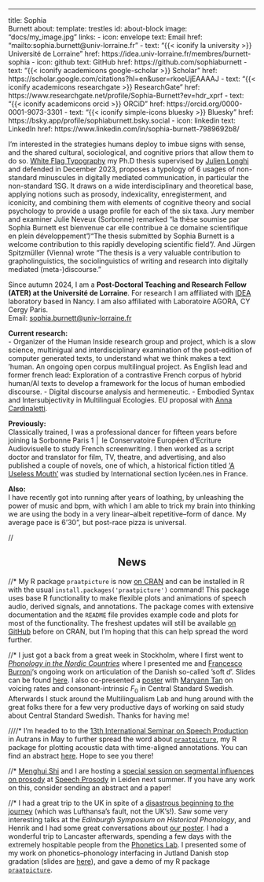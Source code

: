 ---
title: Sophia <br> Burnett
about:
  template: trestles
  id: about-block
  image: "docs/my_image.jpg"
  links:
    - icon: envelope
      text: Email
      href: "mailto:sophia.burnett@univ-lorraine.fr"
    - text: "{{< iconify la university >}} Université de Lorraine"
      href: https://idea.univ-lorraine.fr/membres/burnett-sophia
    - icon: github
      text: GitHub
      href: https://github.com/sophiaburnett
    - text: "{{< iconify academicons google-scholar >}} Scholar"
      href: https://scholar.google.com/citations?hl=en&user=rkoeUjEAAAAJ
    - text: "{{< iconify academicons researchgate >}} ResearchGate"
      href: https://www.researchgate.net/profile/Sophia-Burnett?ev=hdr_xprf
    - text: "{{< iconify academicons orcid >}} ORCiD"
      href: https://orcid.org/0000-0001-9073-3301
    - text: "{{< iconify simple-icons bluesky >}} Bluesky"
      href: https://bsky.app/profile/sophiaburnett.bsky.social
    - icon: linkedin
      text: LinkedIn
      href: https://www.linkedin.com/in/sophia-burnett-7989692b8/
  

:::{#about-block}

I'm interested in the strategies humans deploy to imbue signs with sense, and the shared cultural, sociological, and cognitive priors that allow them to do so. [White Flag Typography](https://sophiaburnett.github.io/Burnett_White%20Flag%20Typography_2024.pdf) my Ph.D thesis supervised by [Julien Longhi](https://scholar.google.com/citations?user=KKt7T4kAAAAJ&hl=fr) and defended in December 2023, proposes a typology of 6 usages of non-standard minuscules in digitally mediated communication, in particular the non-standard 1SG. It draws on a wide interdisciplinary and theoretical base, applying notions such as prosody, indexicality, enregisterment, and iconicity, and combining them with elements of cognitive theory and social psychology to provide a usage profile for each of the six taxa. Jury member and examiner Julie Neveux (Sorbonne) remarked "la thèse soumise par Sophia Burnett est bienvenue car elle contribue à ce domaine scientifique en plein développement"/"The thesis submitted by Sophia Burnett is a welcome contribution to this rapidly developing scientific field"/. And Jürgen Spitzmüller (Vienna) wrote "The thesis is a very valuable contribution to grapholinguistics, the sociolinguistics of writing and research into digitally mediated (meta-)discourse." <br> 

Since autumn 2024, I am a **Post-Doctoral Teaching and Research Fellow (ATER) at the Université de Lorraine**. For research I am affiliated with [IDEA](https://idea.univ-lorraine.fr/) laboratory based in Nancy. I am also affiliated with Laboratoire AGORA, CY Cergy Paris.<br> 
Email: [sophia.burnett@univ-lorraine.fr](mailto:sophia.burnett@univ-lorriane.fr)

**Current research:** <br> 
- Organizer of the Human Inside research group and project, which is a slow science, multinigual and interdisciplinary examination of the post-edition of computer generated texts, to understand what we think makes a text 'human. An ongoing open corpus multilingual project. As English lead and former french lead: Exploration of a contrastive French corpus of hybrid human/AI texts to develop a framework for the locus of human embodied discourse. 
- Digital discourse analysis and hermeneutic. 
- Embodied Syntax and Intersubjectivity in Multilingual Ecologies. EU proposal with [Anna Cardinaletti](https://www.unive.it/data/people/5591509). <br>

**Previously:** <br> Classically trained, I was a professional dancer for fifteen years before joining la Sorbonne Paris 1 │ le Conservatoire Européen d'Ecriture Audiovisuelle to study French screenwriting. I then worked as a script doctor and translator for film, TV, theatre, and advertising, and also published a couple of novels, one of which, a historical fiction titled  ['A Useless Mouth'](https://www.amazon.co.uk/Useless-Mouth-Philippa-Knight-trilogy/dp/1731374046) was studied by International section lycéen.nes in France.

**Also:** <br> I have recently got into running after years of loathing, by unleashing the power of music and bpm, with which I am able to trick my brain into thinking we are using the body in a very linear--albeit repetitive--form of dance.  My average pace is 6'30", but post-race pizza is universal.
:::

//<h2 style='text-align: center;'>News</h2>

//* My R package `praatpicture` is now [on CRAN](https://cran.r-project.org/web/packages/praatpicture/index.html){target='_blank'} and can be installed in R with the usual `install.packages('praatpicture')` command! This package uses base R functionality to make flexible plots and animations of speech audio, derived signals, and annotations. The package comes with extensive documentation and the `README` file provides example code and plots for most of the functionality. The freshest updates will still be available [on GitHub](https://github.com/rpuggaardrode/praatpicture){target='_blank'} before on CRAN, but I'm hoping that this can help spread the word further.

//* I just got a back from a great week in Stockholm, where I first went to [*Phonology in the Nordic Countries*](https://fonologiinorden.wordpress.com/2023/08/09/fino-2024-call-for-abstracts/){target='_blank'} where I presented me and [Francesco Burroni](https://sites.google.com/cornell.edu/francescoburroni/home){target='_blank'}'s ongoing work on articulation of the Danish so-called 'soft *d*'. Slides can be found [here](https://docs.google.com/presentation/d/1lhkyudvFLol1VY0WZOnSol8ewAOZAteIXMFxZZM1-dE/edit?usp=sharing){target='_blank'}. I also co-presented a [poster](https://rasmuspuggaard.files.wordpress.com/2024/03/2024_fino_poster.pdf){target='_blank'} with [Maryann Tan](https://sultan8.github.io/){target='_blank'} on voicing rates and consonant-intrinsic *F*~0~ in Central Standard Swedish. Afterwards I stuck around the Multilingualism Lab and hung around with the great folks there for a few very productive days of working on said study about Central Standard Swedish. Thanks for having me!

////* I'm headed to to the [13th International Seminar on Speech Production](https://issp24.sciencesconf.org/){target='_blank'} in Autrans in May to further spread the word about [`praatpicture`](https://github.com/rpuggaardrode/praatpicture){target='_blank'}, my R package for plotting acoustic data with time-aligned annotations. You can find an abstract [here](https://rasmuspuggaard.files.wordpress.com/2024/02/2024_issp.pdf){target='_blank'}. Hope to see you there!

//* [Menghui Shi](https://imoll.fudan.edu.cn/info/1088/1092.htm){target='_blank'} and I are hosting a [special session on segmental influences on prosody](https://www.universiteitleiden.nl/sp2024/program/special-sessions#organizers-menghui-shi-and-rasmus-puggaard-rode){target='_blank'} at [Speech Prosody](https://www.universiteitleiden.nl/sp2024){target='_blank'} in Leiden next summer. If you have any work on this, consider sending an abstract and a paper!

//* I had a great trip to the UK in spite of a [disastrous beginning to the journey](https://twitter.com/RPuggaardRode/status/1731804791737647554){target='_blank'} (which was Lufthansa's fault, not the UK's!). Saw some very interesting talks at the *Edinburgh Symposium on Historical Phonology*, and Henrik and I had some great conversations about [our poster](https://rasmuspuggaard.files.wordpress.com/2023/12/2023_eshp_poster.pdf){target='_blank'}. I had a wonderful trip to Lancaster afterwards, spending a few days with the extremely hospitable people from the [Phonetics Lab](https://wp.lancs.ac.uk/phonetics/people/){target='_blank'}. I presented some of my work on phonetics--phonology interfacing in Jutland Danish stop gradation (slides are [here](https://rpuggaardrode.github.io/lancaster23/#/title-slide){target='_blank'}), and gave a demo of my R package  [`praatpicture`](https://github.com/rpuggaardrode/praatpicture){target='_blank'}.
